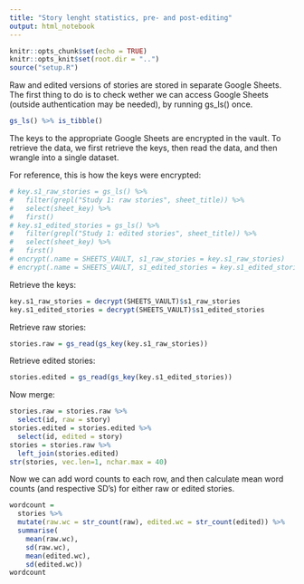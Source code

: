 ```yaml
---
title: "Story lenght statistics, pre- and post-editing"
output: html_notebook
---
```

```r
knitr::opts_chunk$set(echo = TRUE)
knitr::opts_knit$set(root.dir = "..")
source("setup.R")
```

Raw and edited versions of stories are stored in separate Google Sheets. The first thing to do is to check wether we can access Google Sheets (outside authentication may be needed), by running gs_ls() once.

```r
gs_ls() %>% is_tibble()
```

The keys to the appropriate Google Sheets are encrypted in the vault. To retrieve the data, we first retrieve the keys, then read the data, and then wrangle into a single dataset. 

For reference, this is how the keys were encrypted:
```r
# key.s1_raw_stories = gs_ls() %>% 
#   filter(grepl("Study 1: raw stories", sheet_title)) %>% 
#   select(sheet_key) %>%
#   first()
# key.s1_edited_stories = gs_ls() %>% 
#   filter(grepl("Study 1: edited stories", sheet_title)) %>% 
#   select(sheet_key) %>%
#   first()
# encrypt(.name = SHEETS_VAULT, s1_raw_stories = key.s1_raw_stories)
# encrypt(.name = SHEETS_VAULT, s1_edited_stories = key.s1_edited_stories)
```

Retrieve the keys: 
```r
key.s1_raw_stories = decrypt(SHEETS_VAULT)$s1_raw_stories
key.s1_edited_stories = decrypt(SHEETS_VAULT)$s1_edited_stories
```

Retrieve raw stories:
```r
stories.raw = gs_read(gs_key(key.s1_raw_stories))
```

Retrieve edited stories:
```r
stories.edited = gs_read(gs_key(key.s1_edited_stories))
```

Now merge:
```r
stories.raw = stories.raw %>% 
  select(id, raw = story)
stories.edited = stories.edited %>%
  select(id, edited = story)
stories = stories.raw %>% 
  left_join(stories.edited)
str(stories, vec.len=1, nchar.max = 40)
```
Now we can add word counts to each row, and then calculate mean word counts (and respective SD's) for either raw or edited stories.
```r
wordcount = 
  stories %>% 
  mutate(raw.wc = str_count(raw), edited.wc = str_count(edited)) %>%
  summarise(
    mean(raw.wc), 
    sd(raw.wc), 
    mean(edited.wc), 
    sd(edited.wc))
wordcount
```
